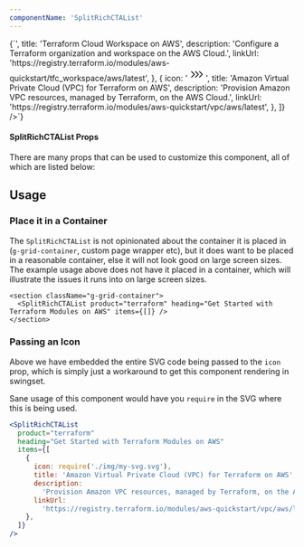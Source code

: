 ```yaml
---
componentName: 'SplitRichCTAList'
---
```


<LiveComponent>
{`<SplitRichCTAList
  product="terraform"
  heading="Get Started with Terraform Modules on AWS"
  items={[
    {
      icon: '<svg width="32" height="24" viewBox="0 0 32 24" fill="none" xmlns="http://www.w3.org/2000/svg"><path d="M21 17l5-5-5-5m-7 10l5-5-5-5" stroke="#000" stroke-width="1.5" stroke-linecap="round" stroke-linejoin="round"></path><path clip-rule="evenodd" d="M7 17l5-5-5-5" stroke="#000" stroke-width="1.5" stroke-linecap="round" stroke-linejoin="round"></path></svg>',
      title: 'Terraform Cloud Workspace on AWS',
      description:
        'Configure a Terraform organization and workspace on the AWS Cloud.',
      linkUrl:
        'https://registry.terraform.io/modules/aws-quickstart/tfc_workspace/aws/latest',
    },
    {
      icon: '<svg width="32" height="24" viewBox="0 0 32 24" fill="none" xmlns="http://www.w3.org/2000/svg"><path d="M21 17l5-5-5-5m-7 10l5-5-5-5" stroke="#000" stroke-width="1.5" stroke-linecap="round" stroke-linejoin="round"></path><path clip-rule="evenodd" d="M7 17l5-5-5-5" stroke="#000" stroke-width="1.5" stroke-linecap="round" stroke-linejoin="round"></path></svg>',
      title: 'Amazon Virtual Private Cloud (VPC) for Terraform on AWS',
      description:
        'Provision Amazon VPC resources, managed by Terraform, on the AWS Cloud.',
      linkUrl:
        'https://registry.terraform.io/modules/aws-quickstart/vpc/aws/latest',
    },
  ]}
/>`}
</LiveComponent>

#### SplitRichCTAList Props

There are many props that can be used to customize this component, all of which are listed below:

<PropsTable props={componentProps} />

## Usage

### Place it in a Container

The `SplitRichCTAList` is not opinionated about the container it is placed in (`g-grid-container`, custom page wrapper etc), but it does want to be placed in a reasonable container, else it will not look good on large screen sizes. The example usage above does not have it placed in a container, which will illustrate the issues it runs into on large screen sizes.

```
<section className="g-grid-container">
  <SplitRichCTAList product="terraform" heading="Get Started with Terraform Modules on AWS" items={[]} />
</section>
```

### Passing an Icon

Above we have embedded the entire SVG code being passed to the `icon` prop, which is simply just a workaround to get this component rendering in swingset.

Sane usage of this component would have you `require` in the SVG where this is being used.

```jsx
<SplitRichCTAList
  product="terraform"
  heading="Get Started with Terraform Modules on AWS"
  items={[
    {
      icon: require('./img/my-svg.svg'),
      title: 'Amazon Virtual Private Cloud (VPC) for Terraform on AWS',
      description:
        'Provision Amazon VPC resources, managed by Terraform, on the AWS Cloud.',
      linkUrl:
        'https://registry.terraform.io/modules/aws-quickstart/vpc/aws/latest',
    },
  ]}
/>
```
